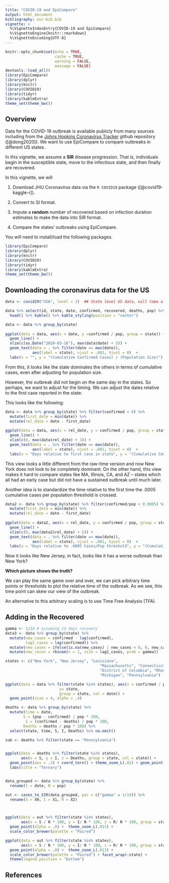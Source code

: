 ```yaml
---
title: "COVID-19 and EpiCompare"
output: html_document
bibliography: our-bib.bib
vignette: >
  %\VignetteIndexEntry{COVID-19 and EpiCompare}
  %\VignetteEngine{knitr::rmarkdown}
  %\VignetteEncoding{UTF-8}
---
```


```r
knitr::opts_chunk$set(echo = TRUE,
                      cache = TRUE,
                      warning = FALSE,
                      message = FALSE)
devtools::load_all()
library(EpiCompare)
library(dplyr)
library(knitr)
library(COVID19)
library(tidyr)
library(kableExtra)
theme_set(theme_bw())
```




##  Overview

Data for the COVID-19 outbreak is available publicly from many sources including from the [Johns Hopkins Coronavirus Tracker](https://github.com/CSSEGISandData/COVID-19) github repository ([@dong2020]).  We want to use EpiCompare to compare outbreaks in different US states. 

In this vignette, we assume a **SIR** disease progression.  That is, individuals begin in the susceptible state, move to the infectious state, and then finally are recovered.

In this vignette, we will

1. Download JHU Coronavirus data via the `R COVID19` package ([@covid19-kaggle-r]).

2. Convert to SI format.

3.  Impute a **random** number of recovered based on infection duration estimates to make the data into SIR format.

4. Compare the states' outbreaks using EpiCompare.




You will need to install/load the following packages.

```r
library(EpiCompare)
library(dplyr)
library(knitr)
library(COVID19)
library(tidyr)
library(kableExtra)
theme_set(theme_bw())
```

## Downloading the coronavirus data for the US

```r
data <- covid19("USA", level = 2)  ## State level US data, will take a few seconds

data %>% select(id, state, date, confirmed, recovered, deaths, pop) %>% 
  head() %>% kable() %>% kable_styling(position = "center")

```
```r
data <- data %>% group_by(state) 
  
ggplot(data = data, aes(x = date, y =confirmed / pop, group = state)) + 
  geom_line() +
  xlim(c(as.Date("2020-03-16"), max(data$date) + 5)) +
  geom_text(data = . %>% filter(date == max(date)),
            aes(label = state), vjust = .001, hjust = 0)  +
  labs(x = "", y = "(Cumulative Confirmed Cases) / (Population Size)")
```


From this, it looks like the state dominates the others in terms of cumulative cases, even after adjusting for population size.

However, the outbreak did not begin on the same day in the states.  So perhaps, we want to adjust for the timing.  We can adjust the dates relative to the first case reported in the state.


This looks like the following:

```r
data <- data %>% group_by(state) %>% filter(confirmed > 0) %>%
  mutate(first_date = min(date)) %>%
  mutate(rel_date = date - first_date)
  
ggplot(data = data, aes(x = rel_date, y = confirmed / pop, group = state)) + 
  geom_line() +
  xlim(c(0, max(data$rel_date) + 3)) +
  geom_text(data = . %>% filter(date == max(date)),
            aes(label = state), vjust = .001, hjust = 0)  +
  labs(x = "Days relative to first case in state", y = "(Cumulative Confirmed Cases) / (Population Size)")
```

This view looks a little different from the raw-time version and now New York does not look to be completely dominant.  On the other hand, this view makes it hard to compare states like MA, Illinois, CA, and AZ -- states which all had an early case but did not have a sustained outbreak until much later.

Another idea is to standardize the time relative to the first time the .0005 cumulative cases per population threshold is crossed.

```r
data2 <- data %>% group_by(state) %>% filter(confirmed/pop > 0.0005) %>%
  mutate(first_date = min(date)) %>%
  mutate(rel_date = date - first_date)
  
ggplot(data = data2, aes(x = rel_date, y = confirmed / pop, group = state)) + 
  geom_line() +
  xlim(c(0, max(data2$rel_date) + 5)) +
  geom_text(data = . %>% filter(date == max(date)),
            aes(label = state), vjust = .001, hjust = 0)  +
  labs(x = "Days relative to .0005 Cases/Pop threshold", y = "(Cumulative Confirmed Cases) / (Population Size)")
```


Now it looks like New Jersey, in fact, looks like it has a worse outbreak than New York?

**Which picture shows the truth?**

We can play the same game over and over, we can pick arbitrary time points or thresholds to plot the relative time of the outbreak.  As we see, this time point can skew our view of the outbreak.

An alternative to this arbitrary scaling is to use Time Free Analysis (TFA).

## Adding in the Recovered

```r

gamma <- 1/14 # assuming 14 days recovery
data3 <- data %>% group_by(state) %>%
  mutate(new_cases = confirmed - lag(confirmed),
         lag1_cases = lag(confirmed)) %>%
  mutate(new_cases = ifelse(is.na(new_cases) | new_cases < 0, 0, new_cases)) %>%
  mutate(new_recov = rbinom(n = 1, size = lag1_cases, prob = gamma))

states <- c("New York", "New Jersey", "Louisiana",
                                          "Massachusetts", "Connecticut", 
                                          "District of Columbia", "Rhode Island",
                                          "Michigan", "Pennsylvania")

ggplot(data = data %>% filter(state %in% states), aes(x = confirmed / pop,
                        y= state,
                        group = state, col = date)) +
  geom_point(size = 4, alpha = .4)  
```








```r
deaths <- data %>% group_by(state) %>%
  mutate(time = date,
        S = (pop - confirmed) / pop * 100,
         I = (confirmed - deaths) / pop * 100,
        Deaths = deaths / pop * 100) %>%
  select(state, time, S, I, Deaths) %>% na.omit()

sub <- deaths %>% filter(state == "Pennsylvania")


ggplot(data = deaths %>% filter(state %in% states),
       aes(x = S, y = I, z = Deaths, group = state, col = state)) +  
  geom_point(aes = .3) + coord_tern() + theme_zoom_L(.01) + geom_point() +
  labs(title = "Ternary")



```


```r
data_grouped <- data %>% group_by(state) %>%
  rename(t = date, N = pop)

out <- cases_to_SIR(data_grouped, par = c("gamma" = 1/14)) %>%
  rename(S = X0, I = X1, R = X2)



ggplot(data = out %>% filter(state %in% states),
       aes(x = S / N * 100, y = I/ N * 100, z = R/ N * 100, group = state, col = state)) + coord_tern() + geom_path(alpha = .8) + 
  geom_point(alpha = .8) +  theme_zoom_L(.011) + 
  scale_color_brewer(palette = "Paired")
```

```r
ggplot(data = out %>% filter(state %in% states),
       aes(x = S / N * 100, y = I/ N * 100, z = R/ N * 100, group = state, col = state)) + coord_tern() + geom_path(alpha = .8) + 
  geom_point(alpha = .8) +  theme_zoom_L(.011) + 
  scale_color_brewer(palette = "Paired") + facet_wrap(~state) +
  theme(legend.position = "bottom")


```

## References